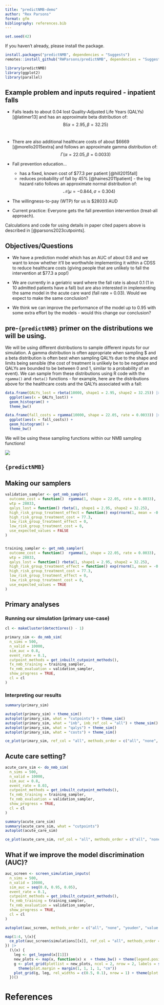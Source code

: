 ```yaml
---
title: "predictNMB-demo"
author: "Rex Parsons"
format: gfm
bibliography: references.bib
---
```


```r
set.seed(42)
```

If you haven't already, please install the package.

```r
install.packages("predictNMB", dependencies = "Suggests")
remotes::install_github("RWParsons/predictNMB", dependencies = "Suggests")
```

```r
library(predictNMB)
library(ggplot2)
library(parallel)
```

## Example problem and inputs required - inpatient falls

-   Falls leads to about 0.04 lost Quality-Adjusted Life Years (QALYs) [@latimer13] and has an approximate beta distribution of: $$\mathrm{B}(\alpha = 2.95, \beta = 32.25)$$\

-   There are also additional healthcare costs of about \$6669 [@morello2015extra] and follows an approximate gamma distribution of: $$\Gamma (\alpha = 22.05, \beta = 0.0033) $$

-   Fall prevention education...

    -   has a fixed, known cost of \$77.3 per patient [@hill2015fall]
    -   reduces probability of fall by 45% [@haines2011patient] - the log hazard ratio follows an approximate normal distribution of: $$\mathcal{N}(\mu = -0.844, \sigma = 0.304) $$

-   The willingness-to-pay (WTP) for us is \$28033 AUD

-   Current practice: Everyone gets the fall prevention intervention (treat-all approach).

Calculations and code for using details in paper cited papers above is described in [@parsons2023cutpoints].

## Objectives/Questions

-   We have a prediction model which has an AUC of about 0.8 and we want to know whether it'll be worthwhile implementing it within a CDSS to reduce healthcare costs (giving people that are unlikely to fall the intervention at \$77.3 a pop!)

-   We are currently in a geriatric ward where the fall rate is about 0.1 (1 in 10 admitted patients have a fall) but are also interested in implementing the same model in the acute care ward (fall rate = 0.03). Would we expect to make the same conclusion?

-   We think we can improve the performance of the model up to 0.95 with some extra effort by the models - would this change our conclusion?

## pre-`{predictNMB}` primer on the distributions we will be using.

We will be using different distributions to sample different inputs for our simulation. A gamma distribution is often appropriate when sampling \$ and a beta distribution is often best when sampling QALYs due to the shape and limits being sensible (the cost of treatment is unlikely be to be negative and QALYs are bounded to be between 0 and 1, similar to a probability of an event). We can sample from these distributions using R code with the `rgamma()` and `rbeta()` functions - for example, here are the distributions above for the healthcare costs and the QALYs associated with a fall:

```r
data.frame(QALYs_lost = rbeta(10000, shape1 = 2.95, shape2 = 32.25)) |>
  ggplot(aes(x = QALYs_lost)) + 
  geom_histogram() +
  theme_bw()

data.frame(fall_costs = rgamma(10000, shape = 22.05, rate = 0.0033)) |>
  ggplot(aes(x = fall_costs)) + 
  geom_histogram() +
  theme_bw()
```

We will be using these sampling functions within our NMB sampling functions!

![](https://media1.giphy.com/media/7pHTiZYbAoq40/giphy.gif)

## `{predictNMB}`

## Making our samplers

```r
validation_sampler <- get_nmb_sampler(
  outcome_cost = function()  rgamma(1, shape = 22.05, rate = 0.0033),
  wtp = 28033,
  qalys_lost = function() rbeta(1, shape1 = 2.95, shape2 = 32.25),
  high_risk_group_treatment_effect = function() exp(rnorm(1, mean = -0.844, sd = 0.304)),
  high_risk_group_treatment_cost = 77.3,
  low_risk_group_treatment_effect = 0,
  low_risk_group_treatment_cost = 0,
  use_expected_values = FALSE
)


training_sampler <- get_nmb_sampler(
  outcome_cost = function()  rgamma(1, shape = 22.05, rate = 0.0033),
  wtp = 28033,
  qalys_lost = function() rbeta(1, shape1 = 2.95, shape2 = 32.25),
  high_risk_group_treatment_effect = function() exp(rnorm(1, mean = -0.844, sd = 0.304)),
  high_risk_group_treatment_cost = 77.3,
  low_risk_group_treatment_effect = 0,
  low_risk_group_treatment_cost = 0,
  use_expected_values = TRUE
)
```

## Primary analyses

### Running our simulation (primary use-case)

```r
cl <- makeCluster(detectCores() - 1)

primary_sim <- do_nmb_sim(
  n_sims = 500,
  n_valid = 10000,
  sim_auc = 0.8,
  event_rate = 0.1,
  cutpoint_methods = get_inbuilt_cutpoint_methods(),
  fx_nmb_training = training_sampler,
  fx_nmb_evaluation = validation_sampler,
  show_progress = TRUE,
  cl = cl
)
```

### Interpreting our results

```r
summary(primary_sim)

autoplot(primary_sim) + theme_sim()
autoplot(primary_sim, what = "cutpoints") + theme_sim()
autoplot(primary_sim, what = "inb", inb_ref_col = "all") + theme_sim()
autoplot(primary_sim, what = "qalys") + theme_sim()
autoplot(primary_sim, what = "costs") + theme_sim()

ce_plot(primary_sim, ref_col = "all", methods_order = c("all", "none", "youden", "value optimising"))
```

## Acute care setting?

```r
acute_care_sim <- do_nmb_sim(
  n_sims = 500,
  n_valid = 10000,
  sim_auc = 0.8,
  event_rate = 0.03,
  cutpoint_methods = get_inbuilt_cutpoint_methods(),
  fx_nmb_training = training_sampler,
  fx_nmb_evaluation = validation_sampler,
  show_progress = TRUE,
  cl = cl
)

summary(acute_care_sim)
summary(acute_care_sim, what = "cutpoints")
autoplot(acute_care_sim)

ce_plot(acute_care_sim, ref_col = "all", methods_order = c("all", "none", "youden", "value optimising"))
```

## What if we improve the model discrimination (AUC)?

```r
auc_screen <- screen_simulation_inputs(
  n_sims = 500,
  n_valid = 10000,
  sim_auc = seq(0.8, 0.95, 0.05),
  event_rate = 0.1,
  cutpoint_methods = get_inbuilt_cutpoint_methods(),
  fx_nmb_training = training_sampler,
  fx_nmb_evaluation = validation_sampler,
  show_progress = TRUE,
  cl = cl
)

autoplot(auc_screen, methods_order = c("all", "none", "youden", "value optimising"), dodge_width = 0.01)

map(1:4, \(x){
  ce_plot(auc_screen$simulations[[x]], ref_col = "all", methods_order = c("all", "none", "youden", "value optimising"))
}) |> 
  (\(x) {
    leg <- get_legend(x[[1]])
    new_plots <- map(x, function(x) x  + theme_bw() + theme(legend.position = "none") + xlab("Inc. Benefit (QALYs)")) 
    g <- plot_grid(plotlist = new_plots, ncol = 2, nrow = 2, labels = seq(0.8, 0.95, 0.05), label_y = 1.15) +
      theme(plot.margin = margin(1, 1, 1, 1, "cm"))
    plot_grid(g, leg, rel_widths = c(0.5, 0.1), nrow = 1) + theme(plot.margin = margin(r=1, unit="cm"))
  })()
```

# References
